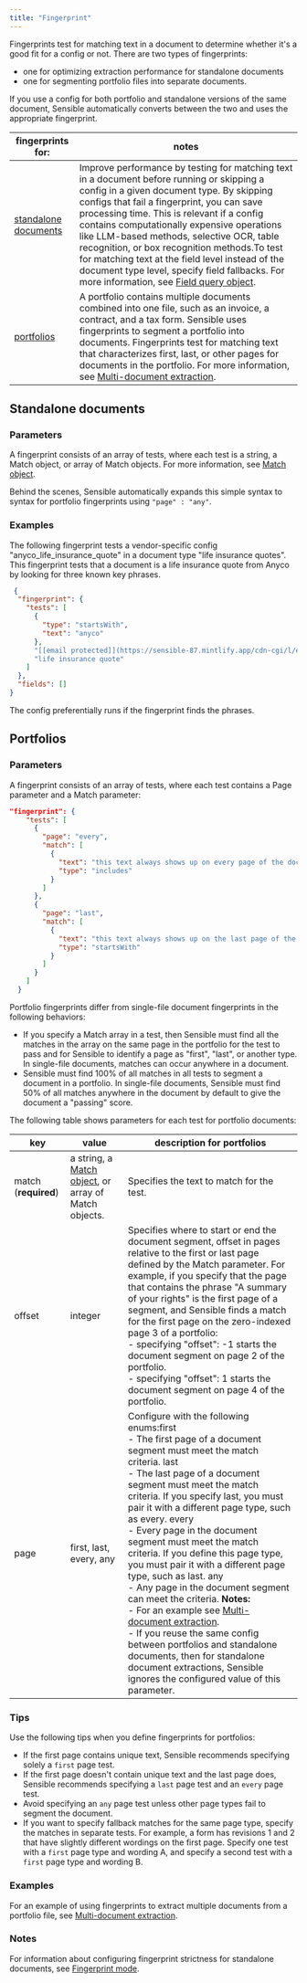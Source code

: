 ```yaml
---
title: "Fingerprint"
---
```


Fingerprints test for matching text in a document to determine whether it's a good fit for a config or not. There are two types of fingerprints:

* one for optimizing extraction performance for standalone documents
* one for segmenting portfolio files into separate documents.

If you use a config for both portfolio and standalone versions of the same document, Sensible automatically converts between the two and uses the appropriate fingerprint.

| fingerprints for:                                               | notes                                                                                                                                                                                                                                                                                                                                                                                                                                                                                                                                                       |
| --------------------------------------------------------------- | ----------------------------------------------------------------------------------------------------------------------------------------------------------------------------------------------------------------------------------------------------------------------------------------------------------------------------------------------------------------------------------------------------------------------------------------------------------------------------------------------------------------------------------------------------------- |
| [standalone documents ](https://sensible-87.mintlify.app/senseml-reference/config-settings/fingerprint#standalone-documents) | Improve performance by testing for matching text in a document before running or skipping a config in a given document type. By skipping configs that fail a fingerprint, you can save processing time. This is relevant if a config contains computationally expensive operations like LLM-based methods, selective OCR, table recognition, or box recognition methods.To test for matching text at the field level instead of the document type level, specify field fallbacks. For more information, see [Field query object](https://sensible-87.mintlify.app/senseml-reference/field-query-object/overview). |
| [portfolios ](https://sensible-87.mintlify.app/senseml-reference/config-settings/fingerprint#portfolios)                     | A portfolio contains multiple documents combined into one file, such as an invoice, a contract, and a tax form. Sensible uses fingerprints to segment a portfolio into documents. Fingerprints test for matching text that characterizes first, last, or other pages for documents in the portfolio. For more information, see [Multi-document extraction](https://sensible-87.mintlify.app/layout-based-extractions/multi-document-extractions).                                                                                                                                                                                |

## Standalone documents

### Parameters

A fingerprint consists of an array of tests, where each test is a string, a Match object, or array of Match objects. For more information, see [Match object](https://sensible-87.mintlify.app/senseml-reference/field-query-object/match-object).

 Behind the scenes, Sensible automatically expands this simple syntax to syntax for portfolio fingerprints using `"page" : "any"`. 

### Examples

The following fingerprint tests a vendor-specific config "anyco\_life\_insurance\_quote" in a document type "life insurance quotes". This fingerprint tests that a document is a life insurance quote from Anyco by looking for three known key phrases. 

```json 
 {
  "fingerprint": {
    "tests": [
      {
        "type": "startsWith",
        "text": "anyco"
      },
      "[[email protected]](https://sensible-87.mintlify.app/cdn-cgi/l/email-protection)",
      "life insurance quote"
    ]
  },
  "fields": []
}
```
The config preferentially runs if the fingerprint finds the phrases. 

## Portfolios

### Parameters

A fingerprint consists of an array of tests, where each test contains a Page parameter and a Match parameter:


```JSON JSON
"fingerprint": {
    "tests": [
      {
        "page": "every",
        "match": [
          {
            "text": "this text always shows up on every page of the document",
            "type": "includes"
          }
        ]
      },
      {
        "page": "last",
        "match": [
          {
            "text": "this text always shows up on the last page of the document",
            "type": "startsWith"
          }
        ]
      }
    ]
  }
```
Portfolio fingerprints differ from single-file document fingerprints in the following behaviors:

* If you specify a Match array in a test, then Sensible must find all the matches in the array on the same page in the portfolio for the test to pass and for Sensible to identify a page as "first", "last", or another type. In single-file documents, matches can occur anywhere in a document.
* Sensible must find 100% of all matches in all tests to segment a document in a portfolio. In single-file documents, Sensible must find 50% of all matches anywhere in the document by default to give the document a "passing" score.

 The following table shows parameters for each test for portfolio documents:

| key                  | value                                                               | description for portfolios                                                                                                                                                                                                                                                                                                                                                                                                                                                                                                                                                                                                                                                                                                                                                |
| -------------------- | ------------------------------------------------------------------- | ------------------------------------------------------------------------------------------------------------------------------------------------------------------------------------------------------------------------------------------------------------------------------------------------------------------------------------------------------------------------------------------------------------------------------------------------------------------------------------------------------------------------------------------------------------------------------------------------------------------------------------------------------------------------------------------------------------------------------------------------------------------------- |
| match (**required**) | a string, a [Match object](https://sensible-87.mintlify.app/senseml-reference/field-query-object/match-object), or array of Match objects. | Specifies the text to match for the test.                                                                                                                                                                                                                                                                                                                                                                                                                                                                                                                                                                                                                                                                                                                                 |
| offset               | integer                                                             | Specifies where to start or end the document segment, offset in pages relative to the first or last page defined by the Match parameter. For example, if you specify that the page that contains the phrase "A summary of your rights" is the first page of a segment, and Sensible finds a match for the first page on the zero-indexed page 3 of a portfolio:<br/>\- specifying "offset": -1 starts the document segment on page 2 of the portfolio.<br/>\- specifying "offset": 1 starts the document segment on page 4 of the portfolio.                                                                                                                                                                                                                                        |
| page                 | first, last, every, any                                             | Configure with the following enums:first <br/>\- The first page of a document segment must meet the match criteria. last <br/>\- The last page of a document segment must meet the match criteria. If you specify last, you must pair it with a different page type, such as every. every <br/>\- Every page in the document segment must meet the match criteria. If you define this page type, you must pair it with a different page type, such as last. any<br/>\- Any page in the document segment can meet the criteria. **Notes:** <br/>\- For an example see [Multi-document extraction](https://sensible-87.mintlify.app/layout-based-extractions/multi-document-extractions). <br/>\- If you reuse the same config between portfolios and standalone documents, then for standalone document extractions, Sensible ignores the configured value of this parameter. |

### Tips

Use the following tips when you define fingerprints for portfolios:

* If the first page contains unique text, Sensible recommends specifying solely a `first` page test.
* If the first page doesn't contain unique text and the last page does, Sensible recommends specifying a `last` page test and an `every` page test.
* Avoid specifying an `any` page test unless other page types fail to segment the document.
* If you want to specify fallback matches for the same page type, specify the matches in separate tests. For example, a form has revisions 1 and 2 that have slightly different wordings on the first page. Specify one test with a `first` page type and wording A, and specify a second test with a `first` page type and wording B.

### Examples

For an example of using fingerprints to extract multiple documents from a portfolio file, see [Multi-document extraction](https://sensible-87.mintlify.app/layout-based-extractions/multi-document-extractions).

### Notes

For information about configuring fingerprint strictness for standalone documents, see [Fingerprint mode](https://sensible-87.mintlify.app/senseml-reference/document-type-settings/fingerprint-mode).
